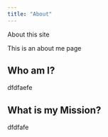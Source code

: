 ```yaml
---
title: "About"
---
```


About this site

This is an about me page

## Who am I?

dfdfaefe

## What is my Mission?

dfdfafe

